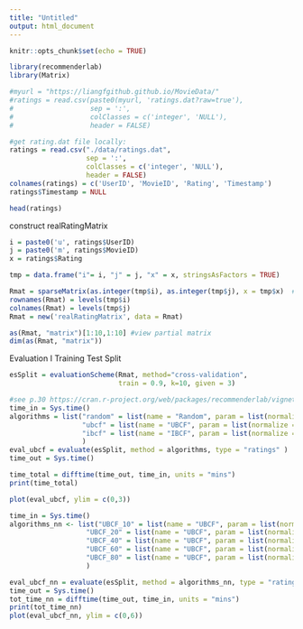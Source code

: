 ```yaml
---
title: "Untitled"
output: html_document
---
```


```r
knitr::opts_chunk$set(echo = TRUE)
```

```r
library(recommenderlab)
library(Matrix)
```

```r
#myurl = "https://liangfgithub.github.io/MovieData/"
#ratings = read.csv(paste0(myurl, 'ratings.dat?raw=true'), 
#                   sep = ':',
#                   colClasses = c('integer', 'NULL'), 
#                   header = FALSE)

#get rating.dat file locally:
ratings = read.csv("./data/ratings.dat", 
                   sep = ':',
                   colClasses = c('integer', 'NULL'), 
                   header = FALSE)
colnames(ratings) = c('UserID', 'MovieID', 'Rating', 'Timestamp')
ratings$Timestamp = NULL
```

```r
head(ratings)
```
construct realRatingMatrix

```r
i = paste0('u', ratings$UserID)
j = paste0('m', ratings$MovieID)
x = ratings$Rating

tmp = data.frame("i"= i, "j" = j, "x" = x, stringsAsFactors = TRUE)
```

```r
Rmat = sparseMatrix(as.integer(tmp$i), as.integer(tmp$j), x = tmp$x)  #?why as.integer() ???
rownames(Rmat) = levels(tmp$i)
colnames(Rmat) = levels(tmp$j)
Rmat = new('realRatingMatrix', data = Rmat)
```

```r
as(Rmat, "matrix")[1:10,1:10] #view partial matrix
dim(as(Rmat, "matrix"))
```

Evaluation I
Training Test Split


```r
esSplit = evaluationScheme(Rmat, method="cross-validation",
                           train = 0.9, k=10, given = 3)
```


```r
#see p.30 https://cran.r-project.org/web/packages/recommenderlab/vignettes/recommenderlab.pdf
time_in = Sys.time()
algorithms = list("random" = list(name = "Random", param = list(normalize = "Z-score")), 
                  "ubcf" = list(name = "UBCF", param = list(normalize = "Z-score", method = "Cosine", nn = 25)),
                  "ibcf" = list(name = "IBCF", param = list(normalize = "Z-score", method = "Cosine", k = 25))
                  )
eval_ubcf = evaluate(esSplit, method = algorithms, type = "ratings" )
time_out = Sys.time()
```

```r
time_total = difftime(time_out, time_in, units = "mins")
print(time_total)
```


```r
plot(eval_ubcf, ylim = c(0,3))
```
```r
time_in = Sys.time()
algorithms_nn <- list("UBCF_10" = list(name = "UBCF", param = list(normalize = "Z-score", method = "Cosine", nn = 10)),
                   "UBCF_20" = list(name = "UBCF", param = list(normalize = "Z-score", method = "Cosine", nn = 20)),
                   "UBCF_40" = list(name = "UBCF", param = list(normalize = "Z-score", method = "Cosine", nn = 40)),
                   "UBCF_60" = list(name = "UBCF", param = list(normalize = "Z-score", method = "Cosine", nn = 60)),                   
                   "UBCF_80" = list(name = "UBCF", param = list(normalize = "Z-score", method = "Cosine", nn = 80))
                   )

eval_ubcf_nn = evaluate(esSplit, method = algorithms_nn, type = "ratings" )
time_out = Sys.time()
tot_time_nn = difftime(time_out, time_in, units = "mins")
print(tot_time_nn)
plot(eval_ubcf_nn, ylim = c(0,6))
```



